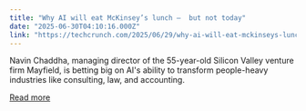 ```yaml
---
title: "Why AI will eat McKinsey’s lunch —  but not today"
date: "2025-06-30T04:10:16.000Z"
link: "https://techcrunch.com/2025/06/29/why-ai-will-eat-mckinseys-lunch-but-not-today/"
---
```


Navin Chaddha, managing director of the 55-year-old Silicon Valley venture firm Mayfield, is betting big on AI's ability to transform people-heavy industries like consulting, law, and accounting.

[Read more](https://techcrunch.com/2025/06/29/why-ai-will-eat-mckinseys-lunch-but-not-today/)
